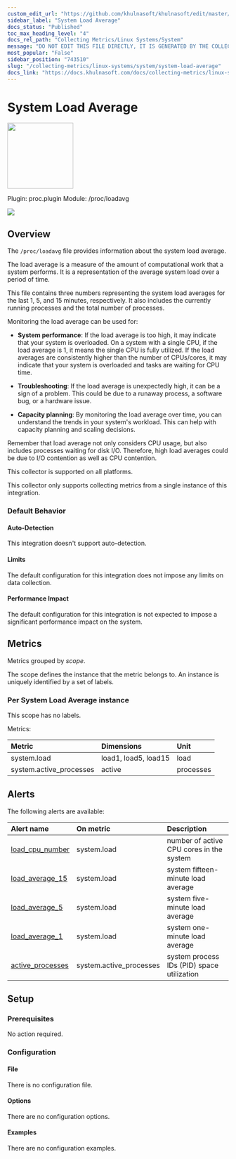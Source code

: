 ```yaml
---
custom_edit_url: "https://github.com/khulnasoft/khulnasoft/edit/master/src/collectors/proc.plugin/metadata.yaml"
sidebar_label: "System Load Average"
docs_status: "Published"
toc_max_heading_level: "4"
docs_rel_path: "Collecting Metrics/Linux Systems/System"
message: "DO NOT EDIT THIS FILE DIRECTLY, IT IS GENERATED BY THE COLLECTOR'S metadata.yaml FILE"
most_popular: "False"
sidebar_position: "743510"
slug: "/collecting-metrics/linux-systems/system/system-load-average"
docs_link: "https://docs.khulnasoft.com/docs/collecting-metrics/linux-systems/system/system-load-average"
---
```



# System Load Average


<img src="https://khulnasoft.com/img/linuxserver.svg" width="150"/>


Plugin: proc.plugin
Module: /proc/loadavg

<img src="https://img.shields.io/badge/maintained%20by-Khulnasoft-%2300ab44" />

## Overview

The `/proc/loadavg` file provides information about the system load average.

The load average is a measure of the amount of computational work that a system performs. It is a
representation of the average system load over a period of time.

This file contains three numbers representing the system load averages for the last 1, 5, and 15 minutes,
respectively. It also includes the currently running processes and the total number of processes.

Monitoring the load average can be used for:

- **System performance**: If the load average is too high, it may indicate that your system is overloaded.
  On a system with a single CPU, if the load average is 1, it means the single CPU is fully utilized. If the
  load averages are consistently higher than the number of CPUs/cores, it may indicate that your system is
  overloaded and tasks are waiting for CPU time.

- **Troubleshooting**: If the load average is unexpectedly high, it can be a sign of a problem. This could be
  due to a runaway process, a software bug, or a hardware issue.

- **Capacity planning**: By monitoring the load average over time, you can understand the trends in your
  system's workload. This can help with capacity planning and scaling decisions.

Remember that load average not only considers CPU usage, but also includes processes waiting for disk I/O.
Therefore, high load averages could be due to I/O contention as well as CPU contention.




This collector is supported on all platforms.

This collector only supports collecting metrics from a single instance of this integration.


### Default Behavior

#### Auto-Detection

This integration doesn't support auto-detection.

#### Limits

The default configuration for this integration does not impose any limits on data collection.

#### Performance Impact

The default configuration for this integration is not expected to impose a significant performance impact on the system.


## Metrics

Metrics grouped by *scope*.

The scope defines the instance that the metric belongs to. An instance is uniquely identified by a set of labels.



### Per System Load Average instance



This scope has no labels.

Metrics:

| Metric | Dimensions | Unit |
|:------|:----------|:----|
| system.load | load1, load5, load15 | load |
| system.active_processes | active | processes |



## Alerts


The following alerts are available:

| Alert name  | On metric | Description |
|:------------|:----------|:------------|
| [ load_cpu_number ](https://github.com/khulnasoft/khulnasoft/blob/master/src/health/health.d/load.conf) | system.load | number of active CPU cores in the system |
| [ load_average_15 ](https://github.com/khulnasoft/khulnasoft/blob/master/src/health/health.d/load.conf) | system.load | system fifteen-minute load average |
| [ load_average_5 ](https://github.com/khulnasoft/khulnasoft/blob/master/src/health/health.d/load.conf) | system.load | system five-minute load average |
| [ load_average_1 ](https://github.com/khulnasoft/khulnasoft/blob/master/src/health/health.d/load.conf) | system.load | system one-minute load average |
| [ active_processes ](https://github.com/khulnasoft/khulnasoft/blob/master/src/health/health.d/processes.conf) | system.active_processes | system process IDs (PID) space utilization |


## Setup

### Prerequisites

No action required.

### Configuration

#### File

There is no configuration file.
#### Options



There are no configuration options.

#### Examples
There are no configuration examples.


